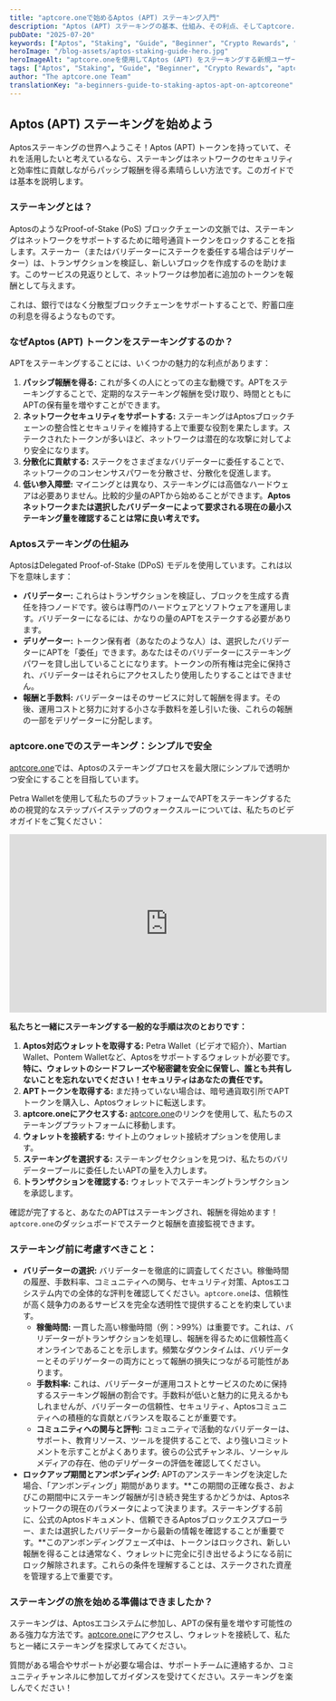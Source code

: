 ```yaml
---
title: "aptcore.oneで始めるAptos (APT) ステーキング入門"
description: "Aptos (APT) ステーキングの基本、仕組み、その利点、そしてaptcore.oneで報酬を得るための簡単なステップバイステップガイドを学びましょう。"
pubDate: "2025-07-20"
keywords: ["Aptos", "Staking", "Guide", "Beginner", "Crypto Rewards", "aptcore.one", "Petra Wallet"]
heroImage: "/blog-assets/aptos-staking-guide-hero.jpg"
heroImageAlt: "aptcore.oneを使用してAptos (APT) をステーキングする新規ユーザー向けのビジュアルガイド"
tags: ["Aptos", "Staking", "Guide", "Beginner", "Crypto Rewards", "aptcore.one", "Petra Wallet"]
author: "The aptcore.one Team"
translationKey: "a-beginners-guide-to-staking-aptos-apt-on-aptcoreone"
---
```


## Aptos (APT) ステーキングを始めよう

Aptosステーキングの世界へようこそ！Aptos (APT) トークンを持っていて、それを活用したいと考えているなら、ステーキングはネットワークのセキュリティと効率性に貢献しながらパッシブ報酬を得る素晴らしい方法です。このガイドでは基本を説明します。

### ステーキングとは？

AptosのようなProof-of-Stake (PoS) ブロックチェーンの文脈では、ステーキングはネットワークをサポートするために暗号通貨トークンをロックすることを指します。ステーカー（またはバリデーターにステークを委任する場合はデリゲーター）は、トランザクションを検証し、新しいブロックを作成するのを助けます。このサービスの見返りとして、ネットワークは参加者に追加のトークンを報酬として与えます。

これは、銀行ではなく分散型ブロックチェーンをサポートすることで、貯蓄口座の利息を得るようなものです。

### なぜAptos (APT) トークンをステーキングするのか？

APTをステーキングすることには、いくつかの魅力的な利点があります：

1. **パッシブ報酬を得る:** これが多くの人にとっての主な動機です。APTをステーキングすることで、定期的なステーキング報酬を受け取り、時間とともにAPTの保有量を増やすことができます。
2. **ネットワークセキュリティをサポートする:** ステーキングはAptosブロックチェーンの整合性とセキュリティを維持する上で重要な役割を果たします。ステークされたトークンが多いほど、ネットワークは潜在的な攻撃に対してより安全になります。
3. **分散化に貢献する:** ステークをさまざまなバリデーターに委任することで、ネットワークのコンセンサスパワーを分散させ、分散化を促進します。
4. **低い参入障壁:** マイニングとは異なり、ステーキングには高価なハードウェアは必要ありません。比較的少量のAPTから始めることができます。**Aptosネットワークまたは選択したバリデーターによって要求される現在の最小ステーキング量を確認することは常に良い考えです。**

### Aptosステーキングの仕組み

AptosはDelegated Proof-of-Stake (DPoS) モデルを使用しています。これは以下を意味します：

* **バリデーター:** これらはトランザクションを検証し、ブロックを生成する責任を持つノードです。彼らは専門のハードウェアとソフトウェアを運用します。バリデーターになるには、かなりの量のAPTをステークする必要があります。
* **デリゲーター:** トークン保有者（あなたのような人）は、選択したバリデーターにAPTを「委任」できます。あなたはそのバリデーターにステーキングパワーを貸し出していることになります。トークンの所有権は完全に保持され、バリデーターはそれらにアクセスしたり使用したりすることはできません。
* **報酬と手数料:** バリデーターはそのサービスに対して報酬を得ます。その後、運用コストと努力に対する小さな手数料を差し引いた後、これらの報酬の一部をデリゲーターに分配します。

### aptcore.oneでのステーキング：シンプルで安全

[aptcore.one](https://aptcore.one)では、Aptosのステーキングプロセスを最大限にシンプルで透明かつ安全にすることを目指しています。

Petra Walletを使用して私たちのプラットフォームでAPTをステーキングするための視覚的なステップバイステップのウォークスルーについては、私たちのビデオガイドをご覧ください：

<iframe width="560" height="315" src="https://www.youtube.com/embed/Cp5iBA49EYk?si=aNxs5UVc0h71D6e1" title="How to Stake Aptos (APT) with Petra Wallet on aptcore.one (Easy Step-by-Step)" frameborder="0" allow="accelerometer; autoplay; clipboard-write; encrypted-media; gyroscope; picture-in-picture; web-share" referrerpolicy="strict-origin-when-cross-origin" allowfullscreen></iframe>

**私たちと一緒にステーキングする一般的な手順は次のとおりです：**

1. **Aptos対応ウォレットを取得する:** Petra Wallet（ビデオで紹介）、Martian Wallet、Pontem Walletなど、Aptosをサポートするウォレットが必要です。**特に、ウォレットのシードフレーズや秘密鍵を安全に保管し、誰とも共有しないことを忘れないでください！セキュリティはあなたの責任です。**
2. **APTトークンを取得する:** まだ持っていない場合は、暗号通貨取引所でAPTトークンを購入し、Aptosウォレットに転送します。
3. **aptcore.oneにアクセスする:** [aptcore.one](https://aptcore.one)のリンクを使用して、私たちのステーキングプラットフォームに移動します。
4. **ウォレットを接続する:** サイト上のウォレット接続オプションを使用します。
5. **ステーキングを選択する:** ステーキングセクションを見つけ、私たちのバリデータープールに委任したいAPTの量を入力します。
6. **トランザクションを確認する:** ウォレットでステーキングトランザクションを承認します。

確認が完了すると、あなたのAPTはステーキングされ、報酬を得始めます！`aptcore.one`のダッシュボードでステークと報酬を直接監視できます。

### ステーキング前に考慮すべきこと：

* **バリデーターの選択:** バリデーターを徹底的に調査してください。稼働時間の履歴、手数料率、コミュニティへの関与、セキュリティ対策、Aptosエコシステム内での全体的な評判を確認してください。`aptcore.one`は、信頼性が高く競争力のあるサービスを完全な透明性で提供することを約束しています。
    * **稼働時間:** 一貫した高い稼働時間（例：>99%）は重要です。これは、バリデーターがトランザクションを処理し、報酬を得るために信頼性高くオンラインであることを示します。頻繁なダウンタイムは、バリデーターとそのデリゲーターの両方にとって報酬の損失につながる可能性があります。
    * **手数料率:** これは、バリデーターが運用コストとサービスのために保持するステーキング報酬の割合です。手数料が低いと魅力的に見えるかもしれませんが、バリデーターの信頼性、セキュリティ、Aptosコミュニティへの積極的な貢献とバランスを取ることが重要です。
    * **コミュニティへの関与と評判:** コミュニティで活動的なバリデーターは、サポート、教育リソース、ツールを提供することで、より強いコミットメントを示すことがよくあります。彼らの公式チャンネル、ソーシャルメディアの存在、他のデリゲーターの評価を確認してください。
* **ロックアップ期間とアンボンディング:** APTのアンステーキングを決定した場合、「アンボンディング」期間があります。**この期間の正確な長さ、およびこの期間中にステーキング報酬が引き続き発生するかどうかは、Aptosネットワークの現在のパラメータによって決まります。ステーキングする前に、公式のAptosドキュメント、信頼できるAptosブロックエクスプローラー、または選択したバリデーターから最新の情報を確認することが重要です。**このアンボンディングフェーズ中は、トークンはロックされ、新しい報酬を得ることは通常なく、ウォレットに完全に引き出せるようになる前にロック解除されます。これらの条件を理解することは、ステークされた資産を管理する上で重要です。

### ステーキングの旅を始める準備はできましたか？

ステーキングは、Aptosエコシステムに参加し、APTの保有量を増やす可能性のある強力な方法です。[aptcore.one](https://aptcore.one)にアクセスし、ウォレットを接続して、私たちと一緒にステーキングを探求してみてください。

質問がある場合やサポートが必要な場合は、サポートチームに連絡するか、コミュニティチャンネルに参加してガイダンスを受けてください。ステーキングを楽しんでください！